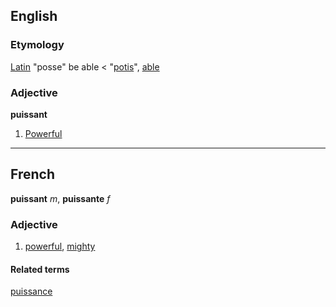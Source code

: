 ==English==
===Etymology===
[[Latin]] "posse" be able < "[[potis]]", [[able]]
===Adjective===
'''puissant'''
# [[Powerful]]

----
==French==
'''puissant''' ''m'', '''puissante''' ''f''
===Adjective===
# [[powerful]], [[mighty]]
====Related terms====
[[puissance]]